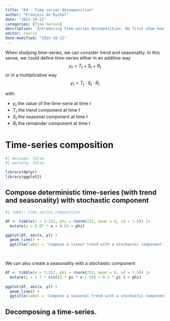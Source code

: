 ```yaml
---
title: "04 - Time-series decomposition"
author: "François de Ryckel"
date: "2022-10-21"
categories: [Time-Series]
description: 'Introducing time-series decomposition. We first show how to compose time-series using linear trend, seasonality and then white nosie.'
editor: source
date-modified: "2023-10-22"
---
```


When studying time-series, we can consider trend and seasonality.  In this sense, we could define time-series either in an additive way $$y_t = T_t + S_t + R_t$$ or  in a multiplicative way $$y_t = T_t \cdot S_t \cdot R_t$$ 

with: 


* $y_t$ the value of the time-serie at time $t$
* $T_t$ the trend component at time $t$
* $S_t$ the seasonal component at time $t$
* $R_t$ the remainder component at time $t$

# Time-series composition 

```r
#| message: false
#| warning: false

library(dplyr)
library(ggplot2)
```


## Compose deterministic time-series (with trend and seasonality) with stochastic component 

```r
#| label: time_series_composition

df <- tibble(x = 1:252, phi = rnorm(252, mean = 0, sd = 1.5)) |> 
  mutate(y = 0.07 * x + 0.03 + phi)

ggplot(df, aes(x, y)) + 
  geom_line() + 
  ggtitle(label = 'Compose a linear trend with a stochastic component')

  
```

We can also create a seasonality with a stochastic component 

```r
df <- tibble(x = 1:252, phi = rnorm(252, mean = 0, sd = 1.5)) |> 
  mutate(y = 1.7 * sin((2 * pi * x / 50) + 0.3 * pi ) + phi)
         
ggplot(df, aes(x, y)) + 
  geom_line() + 
  ggtitle(label = 'Compose a seasonal trend with a stochastic component')
```

## Decomposing a time-series. 



